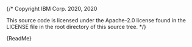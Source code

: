 {/* Copyright IBM Corp. 2020, 2020

This source code is licensed under the Apache-2.0 license found in the
LICENSE file in the root directory of this source tree. */}



<Meta title="Overview/Getting started" />

<Markdown>{ReadMe}</Markdown>
